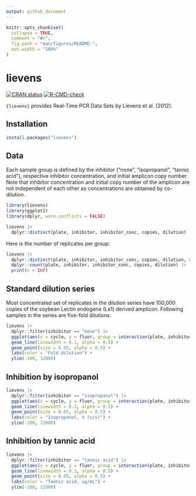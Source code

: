 ```yaml
---
output: github_document
---
```


<!-- README.md is generated from README.Rmd. Please edit that file -->

```r
knitr::opts_chunk$set(
  collapse = TRUE,
  comment = "#>",
  fig.path = "man/figures/README-",
  out.width = "100%"
)
```

# lievens

<!-- badges: start -->
[![CRAN status](https://www.r-pkg.org/badges/version/lievens)](https://CRAN.R-project.org/package=lievens)
[![R-CMD-check](https://github.com/ramiromagno/lievens/actions/workflows/R-CMD-check.yaml/badge.svg)](https://github.com/ramiromagno/lievens/actions/workflows/R-CMD-check.yaml)
<!-- badges: end -->

`{lievens}` provides Real-Time PCR Data Sets by Lievens et al. (2012).

## Installation

``` r
install.packages("lievens")
```

## Data

Each sample group is defined by the inhibitor ("none", "isopropanol", "tannic
acid"), respective inhibitor concentration, and initial amplicon copy number.
Note that inhibitor concentration and initial copy number of the amplicon
are not independent of each other as concentrations are obtained by
co-dilution.

```r
library(lievens)
library(ggplot2)
library(dplyr, warn.conflicts = FALSE)

lievens |>
  dplyr::distinct(plate, inhibitor, inhibitor_conc, copies, dilution)
```

Here is the number of replicates per group:

```r
lievens |>
  dplyr::distinct(plate, inhibitor, inhibitor_conc, copies, dilution, replicate) |>
  dplyr::count(plate, inhibitor, inhibitor_conc, copies, dilution) |>
  print(n = Inf)
```

## Standard dilution series

Most concentrated set of replicates in the dilution series have 100,000 copies
of the soybean Lectin endogene (Le1) derived amplicon. Following samples in the
series are five-fold dilutions.

```r
lievens |>
  dplyr::filter(inhibitor == "none") |>
  ggplot(aes(x = cycle, y = fluor, group = interaction(plate, inhibitor, dilution, replicate), col = as.factor(dilution))) +
  geom_line(linewidth = 0.1, alpha = 0.5) +
  geom_point(size = 0.05, alpha = 0.5) +
  labs(color = "Fold dilution") +
  ylim(-100, 12000)
```

## Inhibition by isopropanol

```r
lievens |>
  dplyr::filter(inhibitor == "isopropanol") |>
  ggplot(aes(x = cycle, y = fluor, group = interaction(plate, inhibitor, inhibitor_conc, replicate), col = as.factor(inhibitor_conc))) +
  geom_line(linewidth = 0.1, alpha = 0.5) +
  geom_point(size = 0.05, alpha = 0.5) +
  labs(color = "Isopropanol, % (v/v)") +
  ylim(-100, 12000)
```

## Inhibition by tannic acid

```r
lievens |>
  dplyr::filter(inhibitor == "tannic acid") |>
  ggplot(aes(x = cycle, y = fluor, group = interaction(plate, inhibitor, inhibitor_conc, replicate), col = as.factor(inhibitor_conc))) +
  geom_line(linewidth = 0.1, alpha = 0.5) +
  geom_point(size = 0.05, alpha = 0.5) +
  labs(color = "Tannic acid, ug/mL") +
  ylim(-100, 12000)
```
